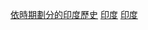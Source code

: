 {{Commonscat|India by century}}

[[Category:依時期劃分的印度歷史|]]
[[Category:各世紀各國|印度]]
[[Category:各世紀亞洲|印度]]
